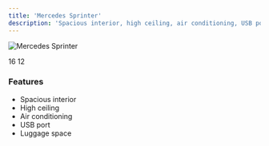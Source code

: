```yaml
---
title: 'Mercedes Sprinter'
description: 'Spacious interior, high ceiling, air conditioning, USB port, minibus with large luggage space.'
---
```


<img
  src="https://res.cloudinary.com/djzzikcey/image/upload/v1749822101/momtur_uploads/e5qsftazmdupeh8rri33.webp"
  alt="Mercedes Sprinter"
/>

<CardGroup>
  <Card title="Passenger Capacity">
    16
  </Card>
  <Card title="Luggage Capacity">
    12
  </Card>
</CardGroup>

### Features

- Spacious interior
- High ceiling
- Air conditioning
- USB port
- Luggage space